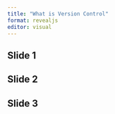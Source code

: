 ```yaml
---
title: "What is Version Control"
format: revealjs
editor: visual
---
```


## Slide 1

## Slide 2

## Slide 3
